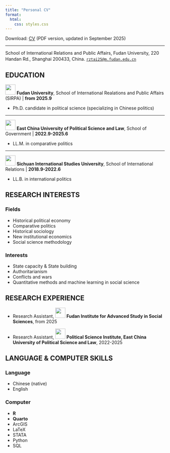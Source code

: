 ```yaml
---
title: "Personal CV"
format:
  html:
    css: styles.css
---
```


Download: [CV](resume_sep_25.pdf) (PDF version, updated in September 2025)

---

School of International Relations and Public Affairs, Fudan University, 220 Handan Rd., Shanghai 200433, China. [`rztai25@m.fudan.edu.cn`](mailto: rztai25@m.fudan.edu.cn) [![](orcid.png){width=12pt}](https://orcid.org/0009-0002-0363-4183)

## EDUCATION

![](unilogos/fudan.png){width=24pt} **Fudan University**,
School of International Realations and Public Affairs (SIRPA) | **from 2025.9**

- Ph.D. candidate in political science (specializing in Chinese politics)

***

![](unilogos/ecupl.png){width=24pt} **East China University of Political Science and Law**,
School of Government | **2022.9-2025.6**

- LL.M. in comparative politics

***

![](unilogos/sisu.png){width=24pt} **Sichuan International Studies University**, School of International Relations | **2018.9-2022.6**

- LL.B. in international politics

## RESEARCH INTERESTS

### Fields

- Historical political economy 
- Comparative politics
- Historical sociology
- New institutional economics
- Social science methodology

### Interests

- State capacity \& State building
- Authoritarianism
- Conflicts and wars
- Quantitative methods and machine learning in social science

## RESEARCH EXPERIENCE

- Research Assistant, **![](unilogos/ias.png){width=24pt} Fudan Institute for Advanced Study in Social Sciences**, from 2025

- Research Assistant, **![](unilogos/psi.png){width=24pt} Political Science Institute, East China University of Political Science and Law**, 2022-2025

## LANGUAGE & COMPUTER SKILLS

### Language

- Chinese (native)
- English

### Computer

- **R**
- **Quarto**
- ArcGIS
- LaTeX
- STATA
- Python
- SQL
